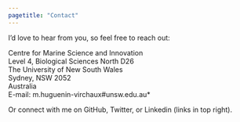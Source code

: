 ---
pagetitle: "Contact"
---
<link rel="shortcut icon" type="image/x-icon" href="favicon.ico">
<link rel="stylesheet" href="styles.css" type="text/css">

I'd love to hear from you, so feel free to reach out:
 
Centre for Marine Science and Innovation<br>
Level 4,  Biological Sciences North D26<br>
The University of New South Wales<br>
Sydney, NSW 2052<br>
Australia<br>
E-mail: m.huguenin-virchaux#unsw.edu.au*<br>

Or connect with me on GitHub, Twitter, or Linkedin (links in top right).

